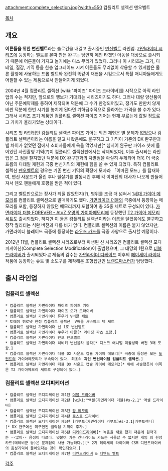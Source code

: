 attachment:complete_selection.jpg?width=550 
컴플리트 셀렉션 덴오벨트

[[목차]]

== 개요 ==
{{{+1 コンプリートセレクション }}}

'''어른들을 위한 변신벨트'''라는 슬로건을 내걸고 출시중인 [[변신벨트]] 라인업. [[가면라이더 시리즈]]에 등장하는 벨트를 본따 만든 완구는 당연히 메인 타겟인 아동을 대상으로 출시되기 때문에 어른들이 가지고 놀기에는 다소 무리가 있었다. 그러나 이 시리즈는 크기, 디테일, 질감, 기믹 등을 한층 업그레이드 시켜 어른들도 무리없이 착용할 수 있게함은 물론 촬영에 사용하는 프롭 벨트와 완전히 똑같이 재현을 시킴으로서 특촬 매니아들에게도 어필할 수 있는 제품으로서 만들어지게 되었다.

2004년 4월 컴플리트 셀렉션 [wiki:"파이즈" 파이즈 드라이버]를 시작으로 아직 라인업의 수는 적지만, 앞으로의 행보가 기대되는 시리즈이기도 하다. 그러나 대량 양산품이 아닌 주문예약제를 통하여 제작되며 덕분에 그 수가 한정되어있고, 정가도 만만치 않게 비싼 덕분에 한번 시기를 놓치게 된다면 기하급수적으로 올라가는 가격을 볼 수가 있다. 그래서 시리즈 초기 제품인 컴플리트 셀렉션 파이즈 기어는 현재 부르는게 값일 정도로 그 가치가 올라가있는 상태이다.

시리즈 첫 라인업인 컴플리트 셀렉션 파이즈 기어는 외견 재현은 별 문제가 없었으나 컴플리트 셀렉션이라는 이름을 달고 나왔음에도 불구하고 그 기믹이 기존의 DX 완구판과 별 차이가 없었던 점에서 소비자들에게 욕을 먹었지만[* 심지어 완구판 파이즈 샷에 들어있던 사진촬영 기믹(?)이 컴플리트 셀렉션판에서는 삭제되었다], 이후 출시되는 라인업은 그 점을 찰지했던 덕분에 DX 완구판과의 차별점을 확실히 두게되어 더욱 더 극중 프롭의 디테일 재현과 극중 변신기믹의 재현에 힘을 쓸 수 있게 되었다. 특히 컴플리트 셀렉션 [[덴오]]벨트의 경우는 기존 변신 기믹의 확장에 모자라 「이마진 모드」를 탑재하여, 변신 사운드가 울린 후나 필살기를 발동시킨 후에 각 이마진의 대사가 나오게 만들어져서 덴오 팬들에게 호평을 받은 적이 있다.

그리고 벨트만으로는 장사가 되질 않았던지(?), 범위를 조금 더 넓혀서 [http://p-bandai.jp/item/item-1000006664/ 1세대 가이아 메모리]를 컴플리트 셀렉션으로 발매하기도 했다. [[가면라이더 더블]]의 극중에서 등장하는 메모리를 포함, 등장하지 않았던 메모리까지 포함하여 총 35종 세트로 구성되어 있다. [[가면라이더 더블 FOREVER - AtoZ 운명의 가이아메모리]]에 등장했던 [http://p-bandai.jp/item/item-1000007708/ T2 가이아 메모리 세트]도 출시되었다. 하지만 이 둘은 컴플리트 셀렉션이라는 이름을 달았음에도 불구하고 정작 퀄리티는 식완 버전과 다를 바가 없다. 컴플리트 셀렉션의 이름은 붙지 않았지만, 가면라이더 블레이드 극중에 등장하는 [[라우즈 카드]]를 극중 사양으로 출시할 예정이다.

2012년 11월, 컴플리트 셀렉션 시리즈로부터 파생된 신 시리즈인 컴플리트 셀렉션 모디피케이션(Complete Selection Modification)이 출범했으며, 그 대망의 1탄으로 [[더블 드라이버]]가 출시되었다.[http://p-bandai.jp/item/item-1000077813/ #] 제품의 감수는 [[가면라이더 디케이드]] 이후의 [[헤이세이 라이더]] 작품에 등장하는 슈트 및 소도구를 제작해온 조형집단인 [[브렌드마스터]]가 담당했다.

== 출시 라인업 ==
=== 컴플리트 셀렉션 ===
 * 컴플리트 셀렉션 가면라이더 파이즈 파이즈 기어
 * 컴플리트 셀렉션 가면라이더 파이즈 오가 드라이버
 * 컴플리트 셀렉션 가면라이더 류우키 V버클 세트
 * 토에이 히로넷 한정 컴플리트 셀렉션  V버클 서바이브 덱 세트
 * 컴플리트 셀렉션 가면라이더 신 1호 변신벨트
 * 컴플리트 셀렉션 가면라이더 쿠우가 아클[* 라이징 파츠 포함.]
 * 컴플리트 셀렉션 가면라이더 덴오 덴오벨트
 * 컴플리트 셀렉션 가면라이더 히비키 변신음차 음각[* 디스크 애니멀 미활성화 버전 3매 포함.]
 * 컴플리트 셀렉션 가면라이더 더블 DX 사운드 캡슐 가이아 메모리[* 극중에 등장한 모든 [[도펀트]]의 가이아메모리가 부속되어 있다. 최초의 '''괴인 변신아이템 컴플리트 셀렉션'''.]
 * 컴플리트 셀렉션 가면라이더 더블 DX 사운드 캡슐 가이아 메모리2[* 위에 서술했듯이 이쪽은 T2 가이아메모리 세트로 구성되어 있다.]

=== 컴플리트 셀렉션 모디피케이션 ===
 * 컴플리트 셀렉션 모디피케이션 제1탄 [[더블 드라이버]]
 * 컴플리트 셀렉션 모디피케이션 제2탄 [wiki:"액셀(가면라이더 더블)#s-2.1" 액셀 드라이버]
 * 컴플리트 셀렉션 모디피케이션 제3탄 [[팡 메모리]]
 * 컴플리트 셀렉션 모디피케이션 제4탄 [[로스트 드라이버]]
 * 컴플리트 셀렉션 모디피케이션 제5탄 [카부토(가면라이더 카부토)#s-3.1|카부토젝터][* DX 완구에선 미구현된 클락업 기믹이 추가.]
 * 컴플리트 셀렉션 모디피케이션 제6탄 [[디케이드(가면라이더 디케이드)#s-2.1|디케이드라이버]][* 녹음을 새로 했기 때문에 원작과는 --많이-- 음성이 다르다. 덧붙여 기존 간바라이드 카드는 사용할 수 없지만 게임 외 한정카드(테레비군 등)은 문제없이 사용 가능하다.][* 2기 헤이세이 라이더와 CSM 디엔드라이버의 음성기믹이 들어있다는 것이 확인되었다.]
 * 컴플리트 셀렉션 모디피케이션 제7탄 [[디엔드(가면라이더 디케이드)#s-3|디엔드라이버]] & [[디엔드(가면라이더 디케이드)#s-4|디엔드 벨트]]
[[각주]]
